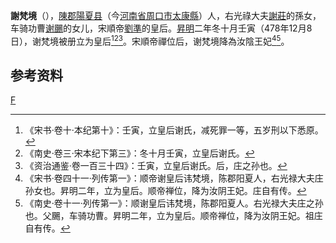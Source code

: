 '''謝梵境'''（{{bd|5世紀||？|catIdx=X}}），[[陳郡|陳郡]][[陽夏县|陽夏县]]（今[[河南省|河南省]][[周口市|周口市]][[太康縣|太康縣]]）人，右光祿大夫[[謝莊|謝莊]]的孫女，车骑功曹[[谢颺|谢颺]]的女儿，宋順帝[[劉準|劉準]]的皇后。[[昇明|昇明]]二年冬十月壬寅（478年12月8日），谢梵境被册立为皇后<ref>《宋书·卷十·本纪第十》：壬寅，立皇后谢氏，减死罪一等，五岁刑以下悉原。</ref><ref>《南史·卷三·宋本纪下第三》：冬十月壬寅，立皇后谢氏。</ref><ref>《资治通鉴·卷一百三十四》：壬寅，立皇后谢氏。后，庄之孙也。</ref>。宋順帝禪位后，谢梵境降為汝陰王妃<ref>《宋书·卷四十一·列传第一》：顺帝谢皇后讳梵境，陈郡阳夏人，右光禄大夫庄孙女也。昇明二年，立为皇后。顺帝禅位，降为汝阴王妃。庄自有传。</ref><ref>《南史·卷十一·列传第一》：顺谢皇后讳梵境，陈郡阳夏人。右光禄大夫庄之孙也。父颺，车骑功曹。昇明二年，立为皇后。顺帝禅位，降为汝阴王妃。祖庄自有传。</ref>。

==参考资料==
{{reflist}}

{{start box}}
{{s-before|[[江簡珪|江簡珪]]}}
{{s-title|[[:Category:刘宋皇后|南朝宋皇后]]|478年—479年}}
{{s-after|[[:Category:南朝齐皇后|南朝齐皇后]][[何婧英|何婧英]]}}
{{end box}}

{{南朝皇后}}

[[Category:陈郡谢氏|F]]
